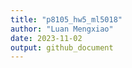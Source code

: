 ```yaml
---
title: "p8105_hw5_ml5018"
author: "Luan Mengxiao"
date: 2023-11-02
output: github_document
---
```


